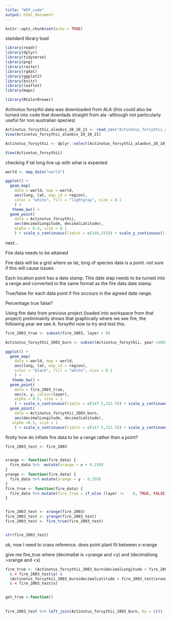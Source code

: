 ```yaml
---
title: "WIP_code"
output: html_document
---
```


```r
knitr::opts_chunk$set(echo = TRUE)
```

standard library load
```r
library(readr)
library(dplyr)
library(tidyverse)
library(png)
library(raster)
library(rgdal)
library(ggplot2)
library(knitr)
library(leaflet)
library(maps)

library(RColorBrewer)
```


Actinotus forsythii data was downloaded from ALA
(this could also be turned into code that downlads straight from ala -although not particularly useful for non australian species)

```r
Actinotus_forsythii_alaobvs_28_10_21 <- read_csv("Actinotus_forsythii_alaobvs_28_10_21.csv")
View(Actinotus_forsythii_alaobvs_28_10_21)

Actinotus_forsythii <- dplyr::select(Actinotus_forsythii_alaobvs_28_10_21, raw_recordedBy, basisOfRecord, occurrenceRemarks, eventDate, year, month, day, habitat, stateProvince, locality, verbatimLocality, decimalLatitude, decimalLongitude)

View(Actinotus_forsythii)
```


checking if lat long line up with what is expexted

```r

world <- map_data("world")

ggplot() +
  geom_map(
    data = world, map = world,
    aes(long, lat, map_id = region),
    color = "white", fill = "lightgray", size = 0.1
    ) +
   theme_bw() +
  geom_point(
    data = Actinotus_forsythii,
    aes(decimalLongitude, decimalLatitude),
    alpha = 0.4, size = 0.1
    ) + scale_x_continuous(limits = c(140,155)) + scale_y_continuous(limits = c(-40,-30))

```


next...

Fire data needs to be attained

Fire data will be a grid where as lat, long of species data is a point. not sure if this will cause issues. 

Each location point has a date stamp. This date stap needs to be turned into a range and converted to the same format as the fire data date stamp. 

True/false for each data point if fire occours in the agreed date range. 

Percentage true false?



Using fire data from previous project (loaded into workspace from that project)
preliminalrily shows that graphically where we see fire, the following year we see A. forsythii now to try and test this.


```r
fire_2003_true <- subset(fire_2003, layer > 0)

Actinotus_forsythii_2003_burn <- subset(Actinotus_forsythii, year >2003 & year <2008)
```


```r
ggplot() +
  geom_map(
    data = world, map = world,
    aes(long, lat, map_id = region),
    color = "black", fill = "white", size = 0.1
    ) +
   theme_bw() +
  geom_point(
    data = fire_2003_true,
    aes(x, y, colour=layer),
    alpha = 0.5, size = 1
    ) + scale_x_continuous(limits = c(147.5,152.5)) + scale_y_continuous(limits = c(-40,-32.5)) + 
  geom_point(
    data = Actinotus_forsythii_2003_burn,
    aes(decimalLongitude, decimalLatitude),
   alpha =0.5, size = 1
    ) + scale_x_continuous(limits = c(147.5,152.5)) + scale_y_continuous(limits = c(-40,-32.5))
```



firstly how do inflate fire data to be a range rather than a point?

```r

fire_2003_test <- fire_2003 


xrange <- function(fire_data) {
  fire_data %>%  mutate(xrange = x + 0.250) 
}
yrange <- function(fire_data) {
  fire_data %>% mutate(yrange = y - 0.250)
}
fire_true <- function(fire_data) {
  fire_data %>% mutate(fire_true = if_else (layer !=	0, TRUE, FALSE))
}


fire_2003_test <- xrange(fire_2003)
fire_2003_test <- yrange(fire_2003_test)
fire_2003_test <- fire_true(fire_2003_test)


str(fire_2003_test)

```

ok, now I need to crass reference. 
does point plant fit between x-xrange 


give me fire_true where (decimallat is >yrange and <y) and (decimallong >xrange and <x)

```r
fire_true <- (Actinotus_forsythii_2003_burn$decimalLongitude > fire_2003_test$yrange 
  & < fire_2003_test$y) &
  (Actinotus_forsythii_2003_burn$decimalLatitude > fire_2003_test$xrange 
  & < fire_2003_test$x)


get_true <-function()
  
  
fire_2003_test %<% left_join(Actinotus_forsythii_2003_burn, by = c())  

```



















